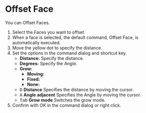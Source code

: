
<Reference shortcut="Shift-O" command="Offset Face" button="" />

# Offset Face

You can Offset Faces.

1. Select the Faces you want to offset.
2. When a face is selected, the default command, Offset Face, is automatically executed.
3. Move the yellow dot to specify the distance.
4. Set the options in the command dialog and shortcut key.
     - **Distance:** Specify the distance.
     - **Degrees:** Specify the Angle.
     - **Grow:**
          - **Moving:**
          - **Fixed:**
          - **None:**
     - <kbd>D</kbd> **Distance** Specifies the distance by moving the cursor.
     - <kbd>A</kbd> **Angle adjacent** Specifies the Angle by moving the cursor.
     - <kbd>Tab</kbd> **Grow mode** Switches the grow mode.
5. Confirm with OK in the command dialog or right click.


